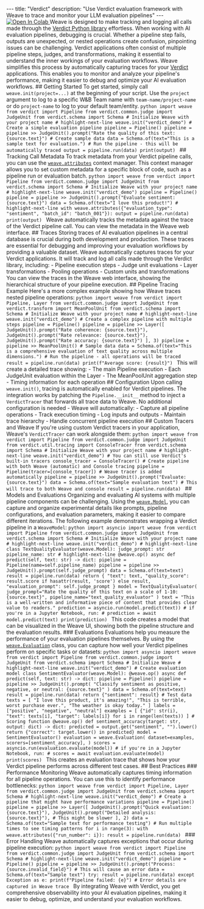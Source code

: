 --- title: "Verdict" description: "Use Verdict evaluation framework with Weave to trace and monitor your LLM evaluation pipelines" --- <a target="_blank" href="https://github.com/wandb/examples/blob/master/weave/docs/quickstart_verdict.ipynb"> <img src="https://colab.research.google.com/assets/colab-badge.svg" alt="Open In Colab"/> </a> Weave is designed to make tracking and logging all calls made through the [Verdict Python library](https://verdict.haizelabs.com/docs/) effortless. When working with AI evaluation pipelines, debugging is crucial. Whether a pipeline step fails, outputs are unexpected, or nested operations create confusion, pinpointing issues can be challenging. Verdict applications often consist of multiple pipeline steps, judges, and transformations, making it essential to understand the inner workings of your evaluation workflows. Weave simplifies this process by automatically capturing traces for your [Verdict](https://verdict.readthedocs.io/) applications. This enables you to monitor and analyze your pipeline's performance, making it easier to debug and optimize your AI evaluation workflows. ## Getting Started To get started, simply call `weave.init(project=...)` at the beginning of your script. Use the `project` argument to log to a specific W&B Team name with `team-name/project-name` or do `project-name` to log to your default team/entity. ```python import weave from verdict import Pipeline from verdict.common.judge import JudgeUnit from verdict.schema import Schema # Initialize Weave with your project name # highlight-next-line weave.init("verdict_demo") # Create a simple evaluation pipeline pipeline = Pipeline() pipeline = pipeline >> JudgeUnit().prompt("Rate the quality of this text: {source.text}") # Create sample data data = Schema.of(text="This is a sample text for evaluation.") # Run the pipeline - this will be automatically traced output = pipeline.run(data) print(output) ``` ## Tracking Call Metadata To track metadata from your Verdict pipeline calls, you can use the [`weave.attributes`](https://weave-docs.wandb.ai/reference/python-sdk/weave/#function-attributes) context manager. This context manager allows you to set custom metadata for a specific block of code, such as a pipeline run or evaluation batch. ```python import weave from verdict import Pipeline from verdict.common.judge import JudgeUnit from verdict.schema import Schema # Initialize Weave with your project name # highlight-next-line weave.init("verdict_demo") pipeline = Pipeline() pipeline = pipeline >> JudgeUnit().prompt("Evaluate sentiment: {source.text}") data = Schema.of(text="I love this product!") # highlight-next-line with weave.attributes({"evaluation_type": "sentiment", "batch_id": "batch_001"}): output = pipeline.run(data) print(output) ``` Weave automatically tracks the metadata against the trace of the Verdict pipeline call. You can view the metadata in the Weave web interface. ## Traces Storing traces of AI evaluation pipelines in a central database is crucial during both development and production. These traces are essential for debugging and improving your evaluation workflows by providing a valuable dataset. Weave automatically captures traces for your Verdict applications. It will track and log all calls made through the Verdict library, including: - Pipeline execution steps - Judge unit evaluations - Layer transformations - Pooling operations - Custom units and transformations You can view the traces in the Weave web interface, showing the hierarchical structure of your pipeline execution. ## Pipeline Tracing Example Here's a more complex example showing how Weave traces nested pipeline operations: ```python import weave from verdict import Pipeline, Layer from verdict.common.judge import JudgeUnit from verdict.transform import MeanPoolUnit from verdict.schema import Schema # Initialize Weave with your project name # highlight-next-line weave.init("verdict_demo") # Create a complex pipeline with multiple steps pipeline = Pipeline() pipeline = pipeline >> Layer([ JudgeUnit().prompt("Rate coherence: {source.text}"), JudgeUnit().prompt("Rate relevance: {source.text}"), JudgeUnit().prompt("Rate accuracy: {source.text}") ], 3) pipeline = pipeline >> MeanPoolUnit() # Sample data data = Schema.of(text="This is a comprehensive evaluation of text quality across multiple dimensions.") # Run the pipeline - all operations will be traced result = pipeline.run(data) print(f"Average score: {result}") ``` This will create a detailed trace showing: - The main Pipeline execution - Each JudgeUnit evaluation within the Layer - The MeanPoolUnit aggregation step - Timing information for each operation ## Configuration Upon calling `weave.init()`, tracing is automatically enabled for Verdict pipelines. The integration works by patching the `Pipeline.__init__` method to inject a `VerdictTracer` that forwards all trace data to Weave. No additional configuration is needed - Weave will automatically: - Capture all pipeline operations - Track execution timing - Log inputs and outputs - Maintain trace hierarchy - Handle concurrent pipeline execution ## Custom Tracers and Weave If you're using custom Verdict tracers in your application, Weave's `VerdictTracer` can work alongside them: ```python import weave from verdict import Pipeline from verdict.common.judge import JudgeUnit from verdict.util.tracing import ConsoleTracer from verdict.schema import Schema # Initialize Weave with your project name # highlight-next-line weave.init("verdict_demo") # You can still use Verdict's built-in tracers console_tracer = ConsoleTracer() # Create pipeline with both Weave (automatic) and Console tracing pipeline = Pipeline(tracer=[console_tracer]) # Weave tracer is added automatically pipeline = pipeline >> JudgeUnit().prompt("Evaluate: {source.text}") data = Schema.of(text="Sample evaluation text") # This will trace to both Weave and console result = pipeline.run(data) ``` ## Models and Evaluations Organizing and evaluating AI systems with multiple pipeline components can be challenging. Using the [`weave.Model`](/guides/core-types/models), you can capture and organize experimental details like prompts, pipeline configurations, and evaluation parameters, making it easier to compare different iterations. The following example demonstrates wrapping a Verdict pipeline in a `WeaveModel`: ```python import asyncio import weave from verdict import Pipeline from verdict.common.judge import JudgeUnit from verdict.schema import Schema # Initialize Weave with your project name # highlight-next-line weave.init("verdict_demo") # highlight-next-line class TextQualityEvaluator(weave.Model): judge_prompt: str pipeline_name: str # highlight-next-line @weave.op() async def predict(self, text: str) -> dict: pipeline = Pipeline(name=self.pipeline_name) pipeline = pipeline >> JudgeUnit().prompt(self.judge_prompt) data = Schema.of(text=text) result = pipeline.run(data) return { "text": text, "quality_score": result.score if hasattr(result, 'score') else result, "evaluation_prompt": self.judge_prompt } model = TextQualityEvaluator( judge_prompt="Rate the quality of this text on a scale of 1-10: {source.text}", pipeline_name="text_quality_evaluator" ) text = "This is a well-written and informative piece of content that provides clear value to readers." prediction = asyncio.run(model.predict(text)) # if you're in a Jupyter Notebook, run: # prediction = await model.predict(text) print(prediction) ``` This code creates a model that can be visualized in the Weave UI, showing both the pipeline structure and the evaluation results. ### Evaluations Evaluations help you measure the performance of your evaluation pipelines themselves. By using the [`weave.Evaluation`](/guides/core-types/evaluations) class, you can capture how well your Verdict pipelines perform on specific tasks or datasets: ```python import asyncio import weave from verdict import Pipeline from verdict.common.judge import JudgeUnit from verdict.schema import Schema # Initialize Weave # highlight-next-line weave.init("verdict_demo") # Create evaluation model class SentimentEvaluator(weave.Model): @weave.op() async def predict(self, text: str) -> dict: pipeline = Pipeline() pipeline = pipeline >> JudgeUnit().prompt( "Classify sentiment as positive, negative, or neutral: {source.text}" ) data = Schema.of(text=text) result = pipeline.run(data) return {"sentiment": result} # Test data texts = [ "I love this product, it's amazing!", "This is terrible, worst purchase ever.", "The weather is okay today." ] labels = ["positive", "negative", "neutral"] examples = [ {"id": str(i), "text": texts[i], "target": labels[i]} for i in range(len(texts)) ] # Scoring function @weave.op() def sentiment_accuracy(target: str, output: dict) -> dict: predicted = output.get("sentiment", "").lower() return {"correct": target.lower() in predicted} model = SentimentEvaluator() evaluation = weave.Evaluation( dataset=examples, scorers=[sentiment_accuracy], ) scores = asyncio.run(evaluation.evaluate(model)) # if you're in a Jupyter Notebook, run: # scores = await evaluation.evaluate(model) print(scores) ``` This creates an evaluation trace that shows how your Verdict pipeline performs across different test cases. ## Best Practices ### Performance Monitoring Weave automatically captures timing information for all pipeline operations. You can use this to identify performance bottlenecks: ```python import weave from verdict import Pipeline, Layer from verdict.common.judge import JudgeUnit from verdict.schema import Schema # highlight-next-line weave.init("verdict_demo") # Create a pipeline that might have performance variations pipeline = Pipeline() pipeline = pipeline >> Layer([ JudgeUnit().prompt("Quick evaluation: {source.text}"), JudgeUnit().prompt("Detailed analysis: {source.text}"), # This might be slower ], 2) data = Schema.of(text="Sample text for performance testing") # Run multiple times to see timing patterns for i in range(3): with weave.attributes({"run_number": i}): result = pipeline.run(data) ``` ### Error Handling Weave automatically captures exceptions that occur during pipeline execution: ```python import weave from verdict import Pipeline from verdict.common.judge import JudgeUnit from verdict.schema import Schema # highlight-next-line weave.init("verdict_demo") pipeline = Pipeline() pipeline = pipeline >> JudgeUnit().prompt("Process: {source.invalid_field}") # This will cause an error data = Schema.of(text="Sample text") try: result = pipeline.run(data) except Exception as e: print(f"Pipeline failed: {e}") # Error details are captured in Weave trace ``` By integrating Weave with Verdict, you get comprehensive observability into your AI evaluation pipelines, making it easier to debug, optimize, and understand your evaluation workflows.